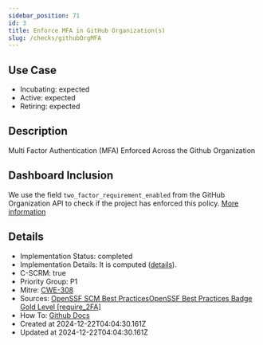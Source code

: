 ```yaml
---
sidebar_position: 71
id: 3
title: Enforce MFA in GitHub Organization(s)
slug: /checks/githubOrgMFA
---
```


## Use Case
<!-- LEVELS:START -->
- Incubating: expected
- Active: expected
- Retiring: expected
<!-- LEVELS:END -->

<!-- DESCRIPTION:START -->
## Description
Multi Factor Authentication (MFA) Enforced Across the Github Organization
<!-- DESCRIPTION:END -->

## Dashboard Inclusion

We use the field `two_factor_requirement_enabled` from the GitHub Organization API to check if the project has enforced this policy. [More information](https://github.com/secure-dashboards/openjs-foundation-dashboard/issues/43)

<!-- DETAILS:START -->
## Details
- Implementation Status: completed
- Implementation Details: It is computed ([details](https://github.com/OpenPathfinder/visionBoard/issues/43)).
- C-SCRM: true
- Priority Group: P1
- Mitre: [CWE-308](https://cwe.mitre.org/data/definitions/308.html)
- Sources: [OpenSSF SCM Best PracticesOpenSSF Best Practices Badge Gold Level [require_2FA]](https://best.openssf.org/SCM-BestPractices/github/enterprise/enterprise_enforce_two_factor_authentication.html)
- How To: [Github Docs](https://docs.github.com/en/organizations/keeping-your-organization-secure/managing-two-factor-authentication-for-your-organization/requiring-two-factor-authentication-in-your-organization)
- Created at 2024-12-22T04:04:30.161Z
- Updated at 2024-12-22T04:04:30.161Z
<!-- DETAILS:END -->
